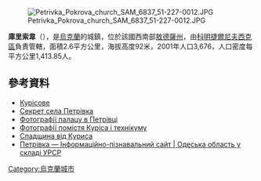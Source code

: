 [[Image:Petrivka_Pokrova_church_SAM_6837_51-227-0012.JPG|right]]

{{coord|46|58|7|N|30|57|27|E|scale:30000|display=title}}

'''庫里索韋'''（{{lang-uk|Курісове}}），是[[烏克蘭|烏克蘭]]的城鎮，位於該國西南部[[敖德薩州|敖德薩州]]，由[[科明捷爾尼夫西克區|科明捷爾尼夫西克區]]負責管轄，面積2.6平方公里，海拔高度92米，2001年人口3,676，人口密度每平方公里1,413.85人。

==參考資料==
*[http://gska2.rada.gov.ua/pls/z7502/A005?rdat1=25.12.2008&rf7571=24337 Курісове]{{dead link|date=2018年2月 |bot=InternetArchiveBot |fix-attempted=yes }}
* [https://web.archive.org/web/20100704184444/http://www.odessaglobe.com/our-publication.php?id=275 Секрет села Петрівка]
* [http://veselkatour.com.ua/index.php?option=com_datsogallery&Itemid=56&func=viewcategory&catid=7 Фотографії палацу в Петрівці] {{Wayback|url=http://veselkatour.com.ua/index.php?option=com_datsogallery&Itemid=56&func=viewcategory&catid=7 |date=20160305000425 }}
* [http://pdat.pp.net.ua/photo/1-0-82 Фотографії помістя Куріса і технікуму] {{Wayback|url=http://pdat.pp.net.ua/photo/1-0-82 |date=20160305101837 }}
* [https://web.archive.org/web/20080621142720/http://www.petrivka.info/petrovka/zamok/14-spadshhina-vd-kurisa.html#comment Спадщина від Куриса]
* [http://imsu-odesa.com/mista-i-sela-odeskoi-oblasti/kominternivskyj-rajon/petrivka.html Петрівка — Інформаційно-пізнавальний сайт | Одеська область у складі УРСР] {{Wayback|url=http://imsu-odesa.com/mista-i-sela-odeskoi-oblasti/kominternivskyj-rajon/petrivka.html |date=20220122172319 }}

{{Ukraine-geo-stub}}
[[Category:烏克蘭城市|Category:烏克蘭城市]]